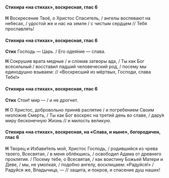 #### Стихира «на стихах», воскресная, глас 6

**Н** Воскресение Твоё, о Христос Спаситель, / ангелы воспевают на небесах, / удостой же и нас на земле / с чистым сердцем // Тебя прославлять!

#### Стихира «на стихах», воскресная, глас 6

**Стих** Господь — Царь. / Его одея́ние — слава.

**Н** Сокрушив врата медные / и сломав затворы ада, / Ты как Бог всесильный / восставил падший человеческий род, / посему мы единодушно взываем: // «Воскресший из мёртвых, Господи, слава Тебе!»

#### Стихира «на стихах», воскресная, глас 6

**Стих** Стои́т мир — / и не дрогнет.

**Н** О Христос, добровольно приня́в распятие / и погребением Своим низложив Смерть, / Ты как Бог воскрес на третий день во славе, / дару́я миру бесконечную Жизнь // и милость великую.

#### Стихира «на стихах», воскресная, на «Слава, и ныне», богородичен, глас 6

**Н** Творец и Избави́тель мой, Христос Господь, / родившийся из чрева твоего, Всесвятая, / в меня облёкшись, / освободил Адама от древнего проклятия. / Посему тебе, о Всесвятая, / как воистину Божьей Матери и Деве, / мы, не умолкая, / подобно ангелу, восклицаем: «Радуйся!» / Радуйся же, Владычица, — // защита, и покров, и спасение душ наших!
